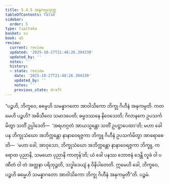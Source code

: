 ```yaml
---
title: 5.4.5 အနုကမ္ပသုတ္တ
tableOfContents: false
sidebar:
  order: 5
type: tipitaka
basket: su
book: a5
review:
  current: review
  updated: '2025-10-27T21:48:26.394330'
  updated_by: ''
  notes: ''
  history:
  - state: review
    date: '2025-10-27T21:48:26.394330'
    updated_by: ''
    notes: ''
    previous_state: draft
---
```



<ReviewStatus review={frontmatter.review} showDetails={true} />

<HypothesisAnnotation frontmatter={frontmatter} />

<DynamicBreadcrumb />

<Division number="235" book="a5" e="ch" v="16" p="230">

<Paragraph number="1298" book="a5">
“ပဉ္စဟိ, ဘိက္ခဝေ, ဓမ္မေဟိ သမန္နာဂတော အာဝါသိကော ဘိက္ခု ဂိဟီနံ အနုကမ္ပတိ. ကတမေဟိ ပဉ္စဟိ? အဓိသီလေ သမာဒပေတိ; ဓမ္မဒဿနေ နိဝေသေတိ; ဂိလာနကေ ဥပသင်္ကမိတွာ သတိံ ဥပ္ပါဒေတိ—  ‘အရဟဂ္ဂတံ အာယသ္မန္တော သတိံ ဥပဋ္ဌာပေထာ’တိ; မဟာ ခေါ ပန ဘိက္ခုသံဃော အဘိက္ကန္တော နာနာဝေရဇ္ဇကာ ဘိက္ခူ ဂိဟီနံ ဥပသင်္ကမိတွာ အာရောစေတိ—  ‘မဟာ ခေါ, အာဝုသော, ဘိက္ခုသံဃော အဘိက္ကန္တော နာနာဝေရဇ္ဇကာ ဘိက္ခူ, ကရောထ ပုညာနိ, သမယော ပုညာနိ ကာတုန်’တိ; ယံ ခေါ ပနဿ ဘောဇနံ ဒေန္တိ လူခံ ဝါ ပဏီတံ ဝါ တံ အတ္တနာ ပရိဘုဉ္ဇတိ, သဒ္ဓါဒေယျံ န ဝိနိပါတေတိ. ဣမေဟိ ခေါ, ဘိက္ခဝေ, ပဉ္စဟိ ဓမ္မေဟိ သမန္နာဂတော အာဝါသိကော ဘိက္ခု ဂိဟီနံ အနုကမ္ပတီ”တိ.

</Paragraph>
</Division>

<Paragraph number="1299" type="center" book="a5">
ပဉ္စမံ.
</Paragraph>